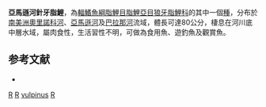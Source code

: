 {{Speciesbox 

| genus = Rhaphiodon
| species = vulpinus
| status = NE
| status_system = IUCN3.1
| authority =  [[Spix|Spix]] & [[Agassiz|Agassiz]], 1829
| synonyms = *''Rhaphiodontichthys vulpinus''<br /><small>Spix & Agassiz, 1829</small>
*''Raphiodon vulpinus''<br /><small>Spix & Agassiz, 1829</small>
*''Hydropardus rapax''<br /><small>Reinhardt, 1849</small>
}}
'''亞馬遜河針牙脂鯉'''，為[[輻鰭魚綱|輻鰭魚綱]][[脂鯉目|脂鯉目]][[脂鯉亞目|脂鯉亞目]][[狼牙脂鯉科|狼牙脂鯉科]]的其中一個[[種|種]]，分布於[[南美洲|南美洲]][[奧里諾科河|奧里諾科河]]、[[亞馬遜河|亞馬遜河]]及[[巴拉那河|巴拉那河]]流域，體長可達80公分，棲息在河川底中層水域，屬肉食性，生活習性不明，可做為食用魚、遊釣魚及觀賞魚。

==参考文献==
{{refbegin}}
*{{FishBase_species|genus=Rhaphiodon|species=vulpinus|year=2013|month=8}}
{{refend}}
{{魚類小作品}}
{{Taxonbar|from=Q1578999}}

[[Category:食用魚|R]]
[[Category:觀賞魚|R]]
[[Category:針牙脂鯉屬|vulpinus]]
[[Category:1829年描述的魚類|R]]